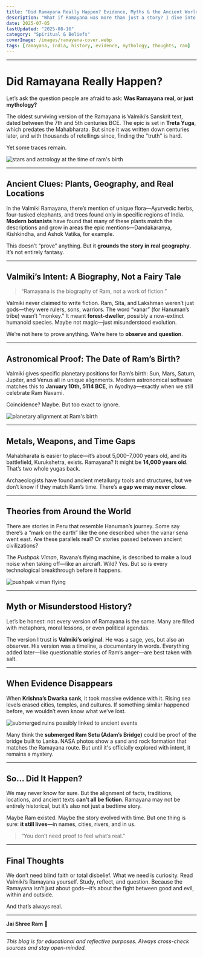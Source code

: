 ```yaml
---
title: "Did Ramayana Really Happen? Evidence, Myths & the Ancient World’s Greatest Mystery"
description: "What if Ramayana was more than just a story? I dive into Valmiki’s epic, real botanical evidence, astronomy, and the mysteries connecting Ramayana to our world today—without sugarcoating anything."
date: 2025-07-05
lastUpdated: "2025-08-16"
category: "Spiritual & Beliefs"
coverImage: /images/ramayana-cover.webp
tags: [ramayana, india, history, evidence, mythology, thoughts, ram]
---
```



---

# Did Ramayana Really Happen?

Let’s ask the question people are afraid to ask: **Was Ramayana real, or just mythology?**

The oldest surviving version of the Ramayana is Valmiki’s Sanskrit text, dated between the 7th and 5th centuries BCE. The epic is set in **Treta Yuga**, which predates the Mahabharata. But since it was written down centuries later, and with thousands of retellings since, finding the "truth" is hard.

Yet some traces remain.

<Image
  src="/images/ramayana.webp"
  alt="stars and astrology at the time of ram's birth"
  width={800}
  height={400}
  className="rounded-xl my-6 mx-auto shadow-lg"
/>

---

## Ancient Clues: Plants, Geography, and Real Locations

In the Valmiki Ramayana, there’s mention of unique flora—Ayurvedic herbs, four-tusked elephants, and trees found only in specific regions of India. **Modern botanists** have found that many of these plants match the descriptions and grow in areas the epic mentions—Dandakaranya, Kishkindha, and Ashok Vatika, for example.

This doesn’t “prove” anything. But it **grounds the story in real geography**. It’s not entirely fantasy.

---

## Valmiki’s Intent: A Biography, Not a Fairy Tale

> “Ramayana is the biography of Ram, not a work of fiction.”

Valmiki never claimed to write fiction. Ram, Sita, and Lakshman weren’t just gods—they were rulers, sons, warriors. The word “vanar” (for Hanuman’s tribe) wasn’t “monkey.” It meant **forest-dweller**, possibly a now-extinct humanoid species. Maybe not magic—just misunderstood evolution.

We’re not here to prove anything. We’re here to **observe and question**.

---

## Astronomical Proof: The Date of Ram’s Birth?

Valmiki gives specific planetary positions for Ram’s birth: Sun, Mars, Saturn, Jupiter, and Venus all in unique alignments. Modern astronomical software matches this to **January 10th, 5114 BCE**, in Ayodhya—exactly when we still celebrate Ram Navami.

Coincidence? Maybe. But too exact to ignore.

<Image
  src="/images/ram-birth.webp"
  alt="planetary alignment at Ram's birth"
  width={800}
  height={400}
  className="rounded-xl my-6 mx-auto shadow-lg"
/>

---

## Metals, Weapons, and Time Gaps

Mahabharata is easier to place—it’s about 5,000–7,000 years old, and its battlefield, Kurukshetra, exists. Ramayana? It might be **14,000 years old**. That’s two whole yugas back.

Archaeologists have found ancient metallurgy tools and structures, but we don’t know if they match Ram’s time. There’s **a gap we may never close**.

---

## Theories from Around the World

There are stories in Peru that resemble Hanuman’s journey. Some say there’s a “mark on the earth” like the one described when the vanar sena went east. Are these parallels real? Or stories passed between ancient civilizations?

The *Pushpak Viman*, Ravana’s flying machine, is described to make a loud noise when taking off—like an aircraft. Wild? Yes. But so is every technological breakthrough before it happens.

<Image
  src="/images/pushpak-viman.webp"
  alt="pushpak viman flying"
  width={800}
  height={400}
  className="rounded-xl my-6 mx-auto shadow-lg"
/>

---

## Myth or Misunderstood History?

Let’s be honest: not every version of Ramayana is the same. Many are filled with metaphors, moral lessons, or even political agendas.

The version I trust is **Valmiki’s original**. He was a sage, yes, but also an observer. His version was a timeline, a documentary in words. Everything added later—like questionable stories of Ram’s anger—are best taken with salt.

---

## When Evidence Disappears

When **Krishna’s Dwarka sank**, it took massive evidence with it. Rising sea levels erased cities, temples, and cultures. If something similar happened before, we wouldn’t even know what we’ve lost.

<Image
  src="/images/water-level.webp"
  alt="submerged ruins possibly linked to ancient events"
  width={800}
  height={400}
  className="rounded-xl my-6 mx-auto shadow-lg"
/>

Many think the **submerged Ram Setu (Adam’s Bridge)** could be proof of the bridge built to Lanka. NASA photos show a sand and rock formation that matches the Ramayana route. But until it's officially explored with intent, it remains a mystery.

---

## So... Did It Happen?

We may never know for sure. But the alignment of facts, traditions, locations, and ancient texts **can’t all be fiction**. Ramayana may not be entirely historical, but it’s also not just a bedtime story.

Maybe Ram existed. Maybe the story evolved with time. But one thing is sure: **it still lives**—in names, cities, rivers, and in us.

> “You don’t need proof to feel what’s real.”

---

## Final Thoughts

We don’t need blind faith or total disbelief. What we need is curiosity. Read Valmiki’s Ramayana yourself. Study, reflect, and question. Because the Ramayana isn’t just about gods—it’s about the fight between good and evil, within and outside.

And that’s always real.

---

**Jai Shree Ram** 🙏

---

*This blog is for educational and reflective purposes. Always cross-check sources and stay open-minded.*

